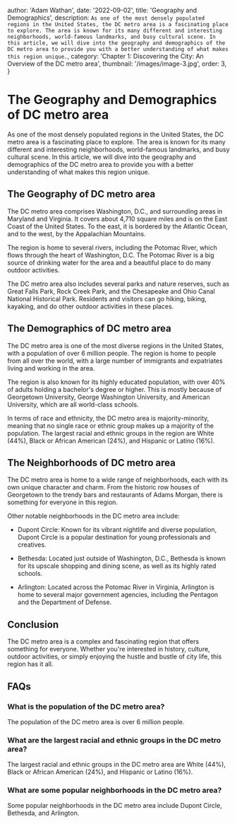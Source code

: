 
  author: 'Adam Wathan',
  date: '2022-09-02',
  title: 'Geography and Demographics',
  description: `As one of the most densely populated regions in the United States, the DC metro area is a fascinating place to explore. The area is known for its many different and interesting neighborhoods, world-famous landmarks, and busy cultural scene. In this article, we will dive into the geography and demographics of the DC metro area to provide you with a better understanding of what makes this region unique.`,
  category: 'Chapter 1: Discovering the City: An Overview of the DC metro area',
  thumbnail: '/images/image-3.jpg',
  order: 3,
}


# The Geography and Demographics of DC metro area

As one of the most densely populated regions in the United States, the DC metro area is a fascinating place to explore. The area is known for its many different and interesting neighborhoods, world-famous landmarks, and busy cultural scene. In this article, we will dive into the geography and demographics of the DC metro area to provide you with a better understanding of what makes this region unique.

## The Geography of DC metro area

The DC metro area comprises Washington, D.C., and surrounding areas in Maryland and Virginia. It covers about 4,710 square miles and is on the East Coast of the United States. To the east, it is bordered by the Atlantic Ocean, and to the west, by the Appalachian Mountains.

The region is home to several rivers, including the Potomac River, which flows through the heart of Washington, D.C. The Potomac River is a big source of drinking water for the area and a beautiful place to do many outdoor activities.

The DC metro area also includes several parks and nature reserves, such as Great Falls Park, Rock Creek Park, and the Chesapeake and Ohio Canal National Historical Park. Residents and visitors can go hiking, biking, kayaking, and do other outdoor activities in these places.

## The Demographics of DC metro area

The DC metro area is one of the most diverse regions in the United States, with a population of over 6 million people. The region is home to people from all over the world, with a large number of immigrants and expatriates living and working in the area.

The region is also known for its highly educated population, with over 40% of adults holding a bachelor's degree or higher. This is mostly because of Georgetown University, George Washington University, and American University, which are all world-class schools.

In terms of race and ethnicity, the DC metro area is majority-minority, meaning that no single race or ethnic group makes up a majority of the population. The largest racial and ethnic groups in the region are White (44%), Black or African American (24%), and Hispanic or Latino (16%).

## The Neighborhoods of DC metro area

The DC metro area is home to a wide range of neighborhoods, each with its own unique character and charm. From the historic row houses of Georgetown to the trendy bars and restaurants of Adams Morgan, there is something for everyone in this region.

Other notable neighborhoods in the DC metro area include:

- Dupont Circle: Known for its vibrant nightlife and diverse population, Dupont Circle is a popular destination for young professionals and creatives.

- Bethesda: Located just outside of Washington, D.C., Bethesda is known for its upscale shopping and dining scene, as well as its highly rated schools.

- Arlington: Located across the Potomac River in Virginia, Arlington is home to several major government agencies, including the Pentagon and the Department of Defense.

## Conclusion

The DC metro area is a complex and fascinating region that offers something for everyone. Whether you're interested in history, culture, outdoor activities, or simply enjoying the hustle and bustle of city life, this region has it all.

## FAQs

### What is the population of the DC metro area?

The population of the DC metro area is over 6 million people.

### What are the largest racial and ethnic groups in the DC metro area?

The largest racial and ethnic groups in the DC metro area are White (44%), Black or African American (24%), and Hispanic or Latino (16%).

### What are some popular neighborhoods in the DC metro area?

Some popular neighborhoods in the DC metro area include Dupont Circle, Bethesda, and Arlington.
